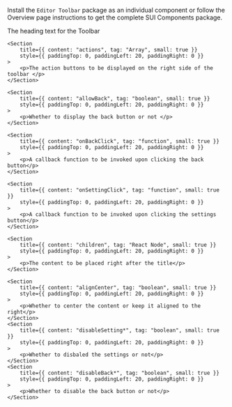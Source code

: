 
<Section
	title="Installation"
	contained={true}
	style={{ paddingTop: 20, paddingBottom: 0 }}
>
	<p>
		Install the <Code small={true}>Editor Toolbar</Code> package as an
		individual component or follow the Overview page instructions to get the
		complete SUI Components package.
	</p>
</Section>

<Section title="Props" border={true}>
	<Section
		title={{ content: "title", tag: "string", small: true }}
		style={{ paddingTop: 0, paddingLeft: 20, paddingRight: 0 }}
	>
		<p>The heading text for the Toolbar</p>
	</Section>

    <Section
    	title={{ content: "actions", tag: "Array", small: true }}
    	style={{ paddingTop: 0, paddingLeft: 20, paddingRight: 0 }}
    >
    	<p>The action buttons to be displayed on the right side of the toolbar </p>
    </Section>

    <Section
    	title={{ content: "allowBack", tag: "boolean", small: true }}
    	style={{ paddingTop: 0, paddingLeft: 20, paddingRight: 0 }}
    >
    	<p>Whether to display the back button or not </p>
    </Section>

    <Section
    	title={{ content: "onBackClick", tag: "function", small: true }}
    	style={{ paddingTop: 0, paddingLeft: 20, paddingRight: 0 }}
    >
    	<p>A callback function to be invoked upon clicking the back button</p>
    </Section>

    <Section
    	title={{ content: "onSettingClick", tag: "function", small: true }}
    	style={{ paddingTop: 0, paddingLeft: 20, paddingRight: 0 }}
    >
    	<p>A callback function to be invoked upon clicking the settings button</p>
    </Section>

    <Section
    	title={{ content: "children", tag: "React Node", small: true }}
    	style={{ paddingTop: 0, paddingLeft: 20, paddingRight: 0 }}
    >
    	<p>The content to be placed right after the title</p>
    </Section>

    <Section
    	title={{ content: "alignCenter", tag: "boolean", small: true }}
    	style={{ paddingTop: 0, paddingLeft: 20, paddingRight: 0 }}
    >
    	<p>Whether to center the content or keep it aligned to the right</p>
    </Section>
	<Section
    	title={{ content: "disableSetting*", tag: "boolean", small: true }}
    	style={{ paddingTop: 0, paddingLeft: 20, paddingRight: 0 }}
    >
    	<p>Whether to disbaled the settings or not</p>
    </Section>
	<Section
    	title={{ content: "disableBack*", tag: "boolean", small: true }}
    	style={{ paddingTop: 0, paddingLeft: 20, paddingRight: 0 }}
    >
    	<p>Whether to disable the back button or not</p>
    </Section>
</Section>
